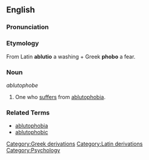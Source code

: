 ==English==

===Pronunciation===
{{substub}}

===Etymology===
From Latin '''ablutio''' a washing + Greek '''phobo''' a fear.

===Noun===
''ablutophobe''

# One who [[suffer|suffers]] from [[ablutophobia]].

===Related Terms===
* [[ablutophobia]]
* [[ablutophobic]]

[[Category:Greek derivations]]
[[Category:Latin derivations]]
[[Category:Psychology]]